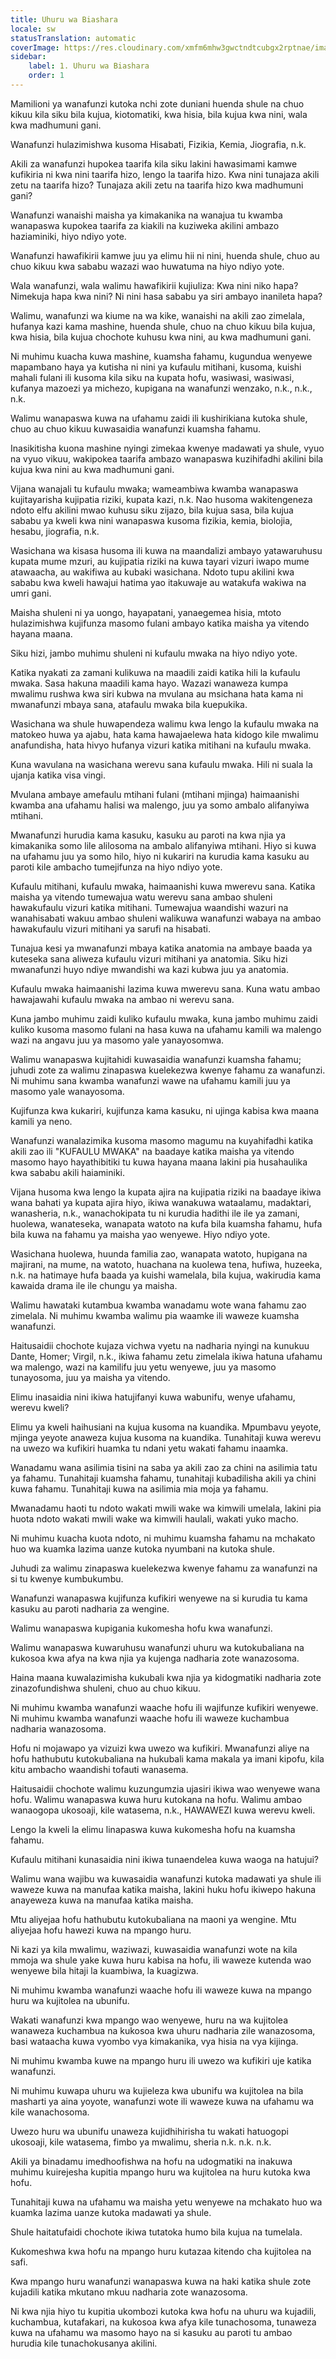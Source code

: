 ```yaml
---
title: Uhuru wa Biashara
locale: sw
statusTranslation: automatic
coverImage: https://res.cloudinary.com/xmfm6mhw3gwctndtcubgx2rptnae/image/upload/v1740337243/small_cover_educacion_fundamental_a051170f1c.webp
sidebar:
    label: 1. Uhuru wa Biashara
    order: 1
---
```

Mamilioni ya wanafunzi kutoka nchi zote duniani huenda shule na chuo kikuu kila siku bila kujua, kiotomatiki, kwa hisia, bila kujua kwa nini, wala kwa madhumuni gani.

Wanafunzi hulazimishwa kusoma Hisabati, Fizikia, Kemia, Jiografia, n.k.

Akili za wanafunzi hupokea taarifa kila siku lakini hawasimami kamwe kufikiria ni kwa nini taarifa hizo, lengo la taarifa hizo. Kwa nini tunajaza akili zetu na taarifa hizo? Tunajaza akili zetu na taarifa hizo kwa madhumuni gani?

Wanafunzi wanaishi maisha ya kimakanika na wanajua tu kwamba wanapaswa kupokea taarifa za kiakili na kuziweka akilini ambazo haziaminiki, hiyo ndiyo yote.

Wanafunzi hawafikirii kamwe juu ya elimu hii ni nini, huenda shule, chuo au chuo kikuu kwa sababu wazazi wao huwatuma na hiyo ndiyo yote.

Wala wanafunzi, wala walimu hawafikirii kujiuliza: Kwa nini niko hapa? Nimekuja hapa kwa nini? Ni nini hasa sababu ya siri ambayo inanileta hapa?

Walimu, wanafunzi wa kiume na wa kike, wanaishi na akili zao zimelala, hufanya kazi kama mashine, huenda shule, chuo na chuo kikuu bila kujua, kwa hisia, bila kujua chochote kuhusu kwa nini, au kwa madhumuni gani.

Ni muhimu kuacha kuwa mashine, kuamsha fahamu, kugundua wenyewe mapambano haya ya kutisha ni nini ya kufaulu mitihani, kusoma, kuishi mahali fulani ili kusoma kila siku na kupata hofu, wasiwasi, wasiwasi, kufanya mazoezi ya michezo, kupigana na wanafunzi wenzako, n.k., n.k., n.k.

Walimu wanapaswa kuwa na ufahamu zaidi ili kushirikiana kutoka shule, chuo au chuo kikuu kuwasaidia wanafunzi kuamsha fahamu.

Inasikitisha kuona mashine nyingi zimekaa kwenye madawati ya shule, vyuo na vyuo vikuu, wakipokea taarifa ambazo wanapaswa kuzihifadhi akilini bila kujua kwa nini au kwa madhumuni gani.

Vijana wanajali tu kufaulu mwaka; wameambiwa kwamba wanapaswa kujitayarisha kujipatia riziki, kupata kazi, n.k. Nao husoma wakitengeneza ndoto elfu akilini mwao kuhusu siku zijazo, bila kujua sasa, bila kujua sababu ya kweli kwa nini wanapaswa kusoma fizikia, kemia, biolojia, hesabu, jiografia, n.k.

Wasichana wa kisasa husoma ili kuwa na maandalizi ambayo yatawaruhusu kupata mume mzuri, au kujipatia riziki na kuwa tayari vizuri iwapo mume atawaacha, au wakifiwa au kubaki wasichana. Ndoto tupu akilini kwa sababu kwa kweli hawajui hatima yao itakuwaje au watakufa wakiwa na umri gani.

Maisha shuleni ni ya uongo, hayapatani, yanaegemea hisia, mtoto hulazimishwa kujifunza masomo fulani ambayo katika maisha ya vitendo hayana maana.

Siku hizi, jambo muhimu shuleni ni kufaulu mwaka na hiyo ndiyo yote.

Katika nyakati za zamani kulikuwa na maadili zaidi katika hili la kufaulu mwaka. Sasa hakuna maadili kama hayo. Wazazi wanaweza kumpa mwalimu rushwa kwa siri kubwa na mvulana au msichana hata kama ni mwanafunzi mbaya sana, atafaulu mwaka bila kuepukika.

Wasichana wa shule huwapendeza walimu kwa lengo la kufaulu mwaka na matokeo huwa ya ajabu, hata kama hawajaelewa hata kidogo kile mwalimu anafundisha, hata hivyo hufanya vizuri katika mitihani na kufaulu mwaka.

Kuna wavulana na wasichana werevu sana kufaulu mwaka. Hili ni suala la ujanja katika visa vingi.

Mvulana ambaye amefaulu mtihani fulani (mtihani mjinga) haimaanishi kwamba ana ufahamu halisi wa malengo, juu ya somo ambalo alifanyiwa mtihani.

Mwanafunzi hurudia kama kasuku, kasuku au paroti na kwa njia ya kimakanika somo lile alilosoma na ambalo alifanyiwa mtihani. Hiyo si kuwa na ufahamu juu ya somo hilo, hiyo ni kukariri na kurudia kama kasuku au paroti kile ambacho tumejifunza na hiyo ndiyo yote.

Kufaulu mitihani, kufaulu mwaka, haimaanishi kuwa mwerevu sana. Katika maisha ya vitendo tumewajua watu werevu sana ambao shuleni hawakufaulu vizuri katika mitihani. Tumewajua waandishi wazuri na wanahisabati wakuu ambao shuleni walikuwa wanafunzi wabaya na ambao hawakufaulu vizuri mitihani ya sarufi na hisabati.

Tunajua kesi ya mwanafunzi mbaya katika anatomia na ambaye baada ya kuteseka sana aliweza kufaulu vizuri mitihani ya anatomia. Siku hizi mwanafunzi huyo ndiye mwandishi wa kazi kubwa juu ya anatomia.

Kufaulu mwaka haimaanishi lazima kuwa mwerevu sana. Kuna watu ambao hawajawahi kufaulu mwaka na ambao ni werevu sana.

Kuna jambo muhimu zaidi kuliko kufaulu mwaka, kuna jambo muhimu zaidi kuliko kusoma masomo fulani na hasa kuwa na ufahamu kamili wa malengo wazi na angavu juu ya masomo yale yanayosomwa.

Walimu wanapaswa kujitahidi kuwasaidia wanafunzi kuamsha fahamu; juhudi zote za walimu zinapaswa kuelekezwa kwenye fahamu za wanafunzi. Ni muhimu sana kwamba wanafunzi wawe na ufahamu kamili juu ya masomo yale wanayosoma.

Kujifunza kwa kukariri, kujifunza kama kasuku, ni ujinga kabisa kwa maana kamili ya neno.

Wanafunzi wanalazimika kusoma masomo magumu na kuyahifadhi katika akili zao ili "KUFAULU MWAKA" na baadaye katika maisha ya vitendo masomo hayo hayathibitiki tu kuwa hayana maana lakini pia husahaulika kwa sababu akili haiaminiki.

Vijana husoma kwa lengo la kupata ajira na kujipatia riziki na baadaye ikiwa wana bahati ya kupata ajira hiyo, ikiwa wanakuwa wataalamu, madaktari, wanasheria, n.k., wanachokipata tu ni kurudia hadithi ile ile ya zamani, huolewa, wanateseka, wanapata watoto na kufa bila kuamsha fahamu, hufa bila kuwa na fahamu ya maisha yao wenyewe. Hiyo ndiyo yote.

Wasichana huolewa, huunda familia zao, wanapata watoto, hupigana na majirani, na mume, na watoto, huachana na kuolewa tena, hufiwa, huzeeka, n.k. na hatimaye hufa baada ya kuishi wamelala, bila kujua, wakirudia kama kawaida drama ile ile chungu ya maisha.

Walimu hawataki kutambua kwamba wanadamu wote wana fahamu zao zimelala. Ni muhimu kwamba walimu pia waamke ili waweze kuamsha wanafunzi.

Haitusaidii chochote kujaza vichwa vyetu na nadharia nyingi na kunukuu Dante, Homer; Virgil, n.k., ikiwa fahamu zetu zimelala ikiwa hatuna ufahamu wa malengo, wazi na kamilifu juu yetu wenyewe, juu ya masomo tunayosoma, juu ya maisha ya vitendo.

Elimu inasaidia nini ikiwa hatujifanyi kuwa wabunifu, wenye ufahamu, werevu kweli?

Elimu ya kweli haihusiani na kujua kusoma na kuandika. Mpumbavu yeyote, mjinga yeyote anaweza kujua kusoma na kuandika. Tunahitaji kuwa werevu na uwezo wa kufikiri huamka tu ndani yetu wakati fahamu inaamka.

Wanadamu wana asilimia tisini na saba ya akili zao za chini na asilimia tatu ya fahamu. Tunahitaji kuamsha fahamu, tunahitaji kubadilisha akili ya chini kuwa fahamu. Tunahitaji kuwa na asilimia mia moja ya fahamu.

Mwanadamu haoti tu ndoto wakati mwili wake wa kimwili umelala, lakini pia huota ndoto wakati mwili wake wa kimwili haulali, wakati yuko macho.

Ni muhimu kuacha kuota ndoto, ni muhimu kuamsha fahamu na mchakato huo wa kuamka lazima uanze kutoka nyumbani na kutoka shule.

Juhudi za walimu zinapaswa kuelekezwa kwenye fahamu za wanafunzi na si tu kwenye kumbukumbu.

Wanafunzi wanapaswa kujifunza kufikiri wenyewe na si kurudia tu kama kasuku au paroti nadharia za wengine.

Walimu wanapaswa kupigania kukomesha hofu kwa wanafunzi.

Walimu wanapaswa kuwaruhusu wanafunzi uhuru wa kutokubaliana na kukosoa kwa afya na kwa njia ya kujenga nadharia zote wanazosoma.

Haina maana kuwalazimisha kukubali kwa njia ya kidogmatiki nadharia zote zinazofundishwa shuleni, chuo au chuo kikuu.

Ni muhimu kwamba wanafunzi waache hofu ili wajifunze kufikiri wenyewe. Ni muhimu kwamba wanafunzi waache hofu ili waweze kuchambua nadharia wanazosoma.

Hofu ni mojawapo ya vizuizi kwa uwezo wa kufikiri. Mwanafunzi aliye na hofu hathubutu kutokubaliana na hukubali kama makala ya imani kipofu, kila kitu ambacho waandishi tofauti wanasema.

Haitusaidii chochote walimu kuzungumzia ujasiri ikiwa wao wenyewe wana hofu. Walimu wanapaswa kuwa huru kutokana na hofu. Walimu ambao wanaogopa ukosoaji, kile watasema, n.k., HAWAWEZI kuwa werevu kweli.

Lengo la kweli la elimu linapaswa kuwa kukomesha hofu na kuamsha fahamu.

Kufaulu mitihani kunasaidia nini ikiwa tunaendelea kuwa waoga na hatujui?

Walimu wana wajibu wa kuwasaidia wanafunzi kutoka madawati ya shule ili waweze kuwa na manufaa katika maisha, lakini huku hofu ikiwepo hakuna anayeweza kuwa na manufaa katika maisha.

Mtu aliyejaa hofu hathubutu kutokubaliana na maoni ya wengine. Mtu aliyejaa hofu hawezi kuwa na mpango huru.

Ni kazi ya kila mwalimu, waziwazi, kuwasaidia wanafunzi wote na kila mmoja wa shule yake kuwa huru kabisa na hofu, ili waweze kutenda wao wenyewe bila hitaji la kuambiwa, la kuagizwa.

Ni muhimu kwamba wanafunzi waache hofu ili waweze kuwa na mpango huru wa kujitolea na ubunifu.

Wakati wanafunzi kwa mpango wao wenyewe, huru na wa kujitolea wanaweza kuchambua na kukosoa kwa uhuru nadharia zile wanazosoma, basi wataacha kuwa vyombo vya kimakanika, vya hisia na vya kijinga.

Ni muhimu kwamba kuwe na mpango huru ili uwezo wa kufikiri uje katika wanafunzi.

Ni muhimu kuwapa uhuru wa kujieleza kwa ubunifu wa kujitolea na bila masharti ya aina yoyote, wanafunzi wote ili waweze kuwa na ufahamu wa kile wanachosoma.

Uwezo huru wa ubunifu unaweza kujidhihirisha tu wakati hatuogopi ukosoaji, kile watasema, fimbo ya mwalimu, sheria n.k. n.k. n.k.

Akili ya binadamu imedhoofishwa na hofu na udogmatiki na inakuwa muhimu kuirejesha kupitia mpango huru wa kujitolea na huru kutoka kwa hofu.

Tunahitaji kuwa na ufahamu wa maisha yetu wenyewe na mchakato huo wa kuamka lazima uanze kutoka madawati ya shule.

Shule haitatufaidi chochote ikiwa tutatoka humo bila kujua na tumelala.

Kukomeshwa kwa hofu na mpango huru kutazaa kitendo cha kujitolea na safi.

Kwa mpango huru wanafunzi wanapaswa kuwa na haki katika shule zote kujadili katika mkutano mkuu nadharia zote wanazosoma.

Ni kwa njia hiyo tu kupitia ukombozi kutoka kwa hofu na uhuru wa kujadili, kuchambua, kutafakari, na kukosoa kwa afya kile tunachosoma, tunaweza kuwa na ufahamu wa masomo hayo na si kasuku au paroti tu ambao hurudia kile tunachokusanya akilini.

